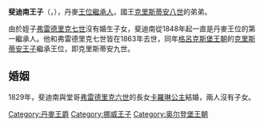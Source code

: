 {{Unreferenced|time=2020-08-07T10:17:51+00:00}}
{{Infobox noble
| name         = 斐迪南王子
| image        = Arveprins Ferdinand.jpg
| birth_date   = {{Birth date|1792|11|22|df=yes}}
| birth_place  = {{DEN}}[[哥本哈根|哥本哈根]][[克里斯蒂安堡宮|克里斯蒂安堡宮]]
| death_date   = {{Death date and age|1863|06|29|1792|11|22|df=yes}}
| death_place  = {{DEN}}哥本哈根
| burial_place = [[羅斯基勒主教座堂|羅斯基勒主教座堂]]
| spouse       = [[卡羅琳公主_(丹麥)|卡羅琳公主]]
| noble family = [[歐登堡王朝|歐登堡王朝]]
| father       = [[丹麥的弗雷德里克_(1753-1805)|弗雷德里克親王]]
| mother       = [[索菲·弗蕾德里克_(梅克倫堡-施威林)|梅克倫堡-施威林的索菲·弗蕾德里克]]
| religion     = [[信義宗|信義宗]]
}}
'''斐迪南王子'''（{{lang-da|Arveprins Ferdinand}}，{{bd|1792年|11月22日|1863年|6月29日}}），丹麥[[推定繼承人|王位繼承人]]，國王[[克里斯蒂安八世|克里斯蒂安八世]]的弟弟。

由於姪子[[弗雷德里克七世|弗雷德里克七世]]沒有婚生子女，斐迪南從1848年起一直是丹麥王位的第一繼承人。他和弗雷德里克七世皆在1863年去世，同年[[格呂克斯堡王朝|格呂克斯堡王朝]]的[[克里斯蒂安九世|克里斯蒂安王子]]繼承王位，即克里斯蒂安九世。

== 婚姻 ==
1829年，斐迪南與堂哥[[弗雷德里克六世|弗雷德里克六世]]的長女[[卡羅琳公主_(丹麥)|卡羅琳公主]]結婚，兩人沒有子女。

[[Category:丹麥王爵|Category:丹麥王爵]]
[[Category:挪威王子|Category:挪威王子]]
[[Category:奥尔登堡王朝|Category:奥尔登堡王朝]]
